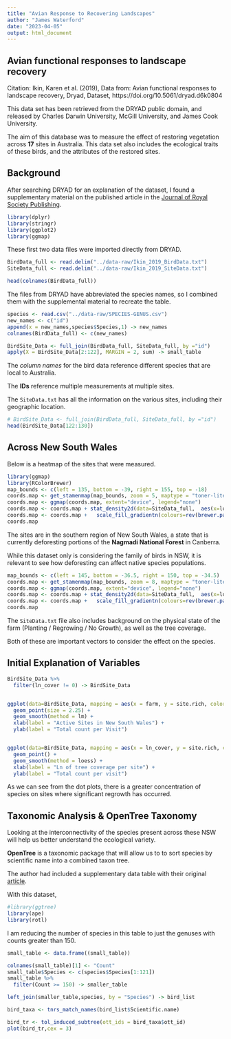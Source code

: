 ```yaml
---
title: "Avian Response to Recovering Landscapes"
author: "James Waterford"
date: "2023-04-05"
output: html_document
---
```


Avian functional responses to landscape recovery
---
Citation: Ikin, Karen et al. (2019), Data from: Avian functional responses to landscape recovery, Dryad, Dataset, https://doi.org/10.5061/dryad.d6k0804

This data set has been retrieved from the DRYAD public domain, and released by Charles Darwin University, McGill University, and James Cook University.

The aim of this database was to measure the effect of restoring vegetation across **17** sites in Australia.
This data set also includes the ecological traits of these birds, and the attributes of the restored sites.



Background
---

After searching DRYAD for an explanation of the dataset, I found a supplementary material on the published article in the [Journal of Royal Society Publishing](https://rs.figshare.com/articles/journal_contribution/ALL_FILES_IN_ONE_PDF_-_Table_S1_Bird_species_and_assigned_guilds_Table_S2_Model_selection_functional_and_taxonomic_richness_landscape_recovery_Table_S3_Model_selection_functional_richness_taxonomic_richness_Table_S4_Model_summaries_functional_and_taxonomi/7937501?backTo=/collections/Supplementary_material_from_Avian_functional_responses_to_landscape_recovery_/4455659).


```r
library(dplyr)
library(stringr)
library(ggplot2)
library(ggmap)
```


These first two data files were imported directly from DRYAD. 


```r

BirdData_full <- read.delim("../data-raw/Ikin_2019_BirdData.txt")
SiteData_full <- read.delim("../data-raw/Ikin_2019_SiteData.txt")

head(colnames(BirdData_full))
```


The files from DRYAD have abbreviated the species names, so I combined them with the supplemental material to recreate the table.


```r
species <- read.csv("../data-raw/SPECIES-GENUS.csv")
new_names <- c("id")
append(x = new_names,species$Species,1) -> new_names
colnames(BirdData_full) <- c(new_names)

BirdSite_Data <- full_join(BirdData_full, SiteData_full, by ="id")
apply(X = BirdSite_Data[2:122], MARGIN = 2, sum) -> small_table
```

The *column names* for the bird data reference different species that are local to Australia.

The **IDs** reference multiple measurements at multiple sites.

The `SiteData.txt` has all the information on the various sites, including their geographic location.

```r
# BirdSite_Data <- full_join(BirdData_full, SiteData_full, by ="id")
head(BirdSite_Data[122:130])
```
Across New South Wales
---
Below is a heatmap of the sites that were measured.
```r
library(ggmap)
library(RColorBrewer)
map_bounds <- c(left = 135, bottom = -39, right = 155, top = -18)
coords.map <- get_stamenmap(map_bounds, zoom = 5, maptype = "toner-lite")
coords.map <- ggmap(coords.map, extent="device", legend="none")
coords.map <- coords.map + stat_density2d(data=SiteData_full,  aes(x=long, y=lat, fill=..level.., alpha=..level..), geom="polygon")
coords.map <- coords.map +   scale_fill_gradientn(colours=rev(brewer.pal(7, "Spectral")))
coords.map
```

The sites are in the southern region of New South Wales, a state that is currently deforesting portions of the **Nagmadi National Forest** in Canberra.

While this dataset only is considering the family of birds in NSW, it is relevant to see how deforesting can affect native species populations.
```r
map_bounds <- c(left = 145, bottom = -36.5, right = 150, top = -34.5)
coords.map <- get_stamenmap(map_bounds, zoom = 8, maptype = "toner-lite")
coords.map <- ggmap(coords.map, extent="device", legend="none")
coords.map <- coords.map + stat_density2d(data=SiteData_full,  aes(x=long, y=lat, fill=..level.., alpha=..level..), geom="polygon")
coords.map <- coords.map +   scale_fill_gradientn(colours=rev(brewer.pal(7, "Spectral")))
coords.map
```

The `SiteData.txt` file also includes background on the physical state of the farm (Planting / Regrowing / No Growth), as well as the tree coverage.

Both of these are important vectors to consider the effect on the species.

<!-- Explanation of how we got to big table, and how this apply function works. -->


Initial Explanation of Variables
---

```r
BirdSite_Data %>% 
  filter(ln_cover != 0) -> BirdSite_Data


ggplot(data=BirdSite_Data, mapping = aes(x = farm, y = site.rich, color = growth)) +
  geom_point(size = 2.25) +
  geom_smooth(method = lm) +
  xlab(label = "Active Sites in New South Wales") +
  ylab(label = "Total count per Visit") 


ggplot(data=BirdSite_Data, mapping = aes(x = ln_cover, y = site.rich, color = growth)) +
  geom_point() +
  geom_smooth(method = loess) +
  xlab(label = "Ln of tree coverage per site") +
  ylab(label = "Total count per visit")
```

As we can see from the dot plots, there is a greater concentration of species on sites where significant regrowth has occurred. 

<!-- Come back and edit your first Dotplot -->

Taxonomic Analysis & OpenTree Taxonomy
-------------------

Looking at the interconnectivity of the species present across these NSW will help us better understand the ecological variety.

<!-- Describe why we are using Opentree -->

**OpenTree** is a taxonomic package that will allow us to to sort species by scientific name into a combined taxon tree.

The author had included a supplementary data table with their original [article](https://rs.figshare.com/articles/journal_contribution/ALL_FILES_IN_ONE_PDF_-_Table_S1_Bird_species_and_assigned_guilds_Table_S2_Model_selection_functional_and_taxonomic_richness_landscape_recovery_Table_S3_Model_selection_functional_richness_taxonomic_richness_Table_S4_Model_summaries_functional_and_taxonomi/7937501?backTo=/collections/Supplementary_material_from_Avian_functional_responses_to_landscape_recovery_/4455659).

With this dataset,

```r
#library(ggtree)
library(ape)
library(rotl)
```

I am reducing the number of species in this table to just the genuses with counts greater than 150.

```r
small_table <- data.frame((small_table))

colnames(small_table)[1] <- "Count"
small_table$Species <- c(species$Species[1:121])
small_table %>% 
  filter(Count >= 150) -> smaller_table

left_join(smaller_table,species, by = "Species") -> bird_list

bird_taxa <- tnrs_match_names(bird_list$Scientific.name)

bird_tr <- tol_induced_subtree(ott_ids = bird_taxa$ott_id)
plot(bird_tr,cex = 3)
```




